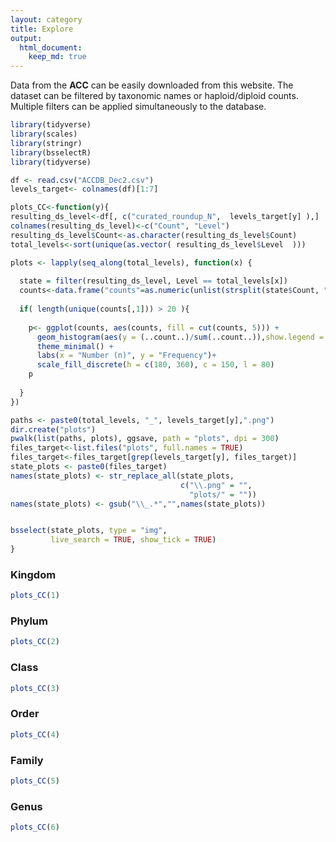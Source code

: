 ```yaml
---
layout: category
title: Explore
output:
  html_document:
    keep_md: true
---
```



Data from the **ACC** can be easily downloaded from this website. The dataset can be filtered by taxonomic names or haploid/diploid counts. Multiple filters can be applied simultaneously to the database.

```r
library(tidyverse)
library(scales)
library(stringr)
library(bsselectR)
library(tidyverse)

df <- read.csv("ACCDB_Dec2.csv")
levels_target<- colnames(df)[1:7]

plots_CC<-function(y){
resulting_ds_level<-df[, c("curated_roundup_N",  levels_target[y] ),]
colnames(resulting_ds_level)<-c("Count", "Level")
resulting_ds_level$Count<-as.character(resulting_ds_level$Count)
total_levels<-sort(unique(as.vector( resulting_ds_level$Level  )))

plots <- lapply(seq_along(total_levels), function(x) {
  
  state = filter(resulting_ds_level, Level == total_levels[x])
  counts<-data.frame("counts"=as.numeric(unlist(strsplit(state$Count, ","))))
  
  if( length(unique(counts[,1])) > 20 ){
    
    p<- ggplot(counts, aes(counts, fill = cut(counts, 5))) +
      geom_histogram(aes(y = (..count..)/sum(..count..)),show.legend = FALSE) +
      theme_minimal() +
      labs(x = "Number (n)", y = "Frequency")+
      scale_fill_discrete(h = c(180, 360), c = 150, l = 80)
    p
    
  }
})

paths <- paste0(total_levels, "_", levels_target[y],".png")
dir.create("plots")
pwalk(list(paths, plots), ggsave, path = "plots", dpi = 300)
files_target<-list.files("plots", full.names = TRUE)
files_target<-files_target[grep(levels_target[y], files_target)]
state_plots <- paste0(files_target)
names(state_plots) <- str_replace_all(state_plots, 
                                      c("\\.png" = "", 
                                        "plots/" = ""))
names(state_plots) <- gsub("\\_.*","",names(state_plots))


bsselect(state_plots, type = "img", 
         live_search = TRUE, show_tick = TRUE)
}

```


### Kingdom
```r
plots_CC(1)
```

### Phylum
```r
plots_CC(2)
```

### Class
```r
plots_CC(3)
```

### Order
```r
plots_CC(4)
```

### Family
```r
plots_CC(5)
```

### Genus
```r
plots_CC(6)
```









